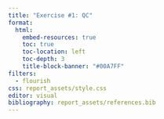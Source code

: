 ```yaml
---
title: "Exercise #1: QC"
format:
  html:
    embed-resources: true
    toc: true
    toc-location: left
    toc-depth: 3
    title-block-banner: "#00A7FF"
filters:
  - flourish
css: report_assets/style.css
editor: visual
bibliography: report_assets/references.bib
---
```


